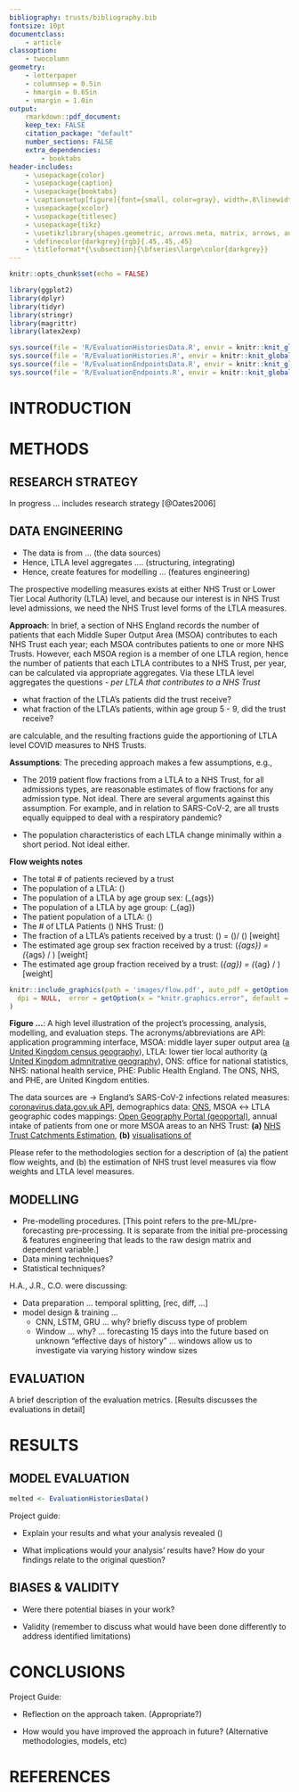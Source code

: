 ```yaml
---
bibliography: trusts/bibliography.bib
fontsize: 10pt
documentclass:
    - article
classoption:
    - twocolumn
geometry:
    - letterpaper
    - columnsep = 0.5in
    - hmargin = 0.65in
    - vmargin = 1.0in
output:
    rmarkdown::pdf_document:
    keep_tex: FALSE
    citation_package: "default"
    number_sections: FALSE
    extra_dependencies:
        - booktabs
header-includes:
    - \usepackage{color}
    - \usepackage{caption}
    - \usepackage{booktabs}
    - \captionsetup[figure]{font={small, color=gray}, width=.8\linewidth}
    - \usepackage{xcolor}
    - \usepackage{titlesec}
    - \usepackage{tikz}
    - \usetikzlibrary{shapes.geometric, arrows.meta, matrix, arrows, automata, positioning, shadows, trees}
    - \definecolor{darkgrey}{rgb}{.45,.45,.45}
    - \titleformat*{\subsection}{\bfseries\large\color{darkgrey}}
---
```


<!--- Global Settings --->
```r
knitr::opts_chunk$set(echo = FALSE)
```


<!--- Libraries --->
```r
library(ggplot2)
library(dplyr)
library(tidyr)
library(stringr)
library(magrittr)
library(latex2exp)
```


```r
sys.source(file = 'R/EvaluationHistoriesData.R', envir = knitr::knit_global())
sys.source(file = 'R/EvaluationHistories.R', envir = knitr::knit_global())
sys.source(file = 'R/EvaluationEndpointsData.R', envir = knitr::knit_global())
sys.source(file = 'R/EvaluationEndpoints.R', envir = knitr::knit_global())
```

# INTRODUCTION

\textcolor{red}{At the end of this section $\rightarrow$ Overview of the project's methodology and findings}

\vspace{35pt}

\pagebreak

# METHODS

## RESEARCH STRATEGY

In progress $\ldots$ includes research strategy [@Oates2006]

\vspace{10pt}

## DATA ENGINEERING

* The data is from ... (the data sources)
* Hence, LTLA level aggregates .... (structuring, integrating)
* Hence, create features for modelling ... (features engineering)


The prospective modelling measures exists at either NHS Trust or Lower Tier Local Authority (LTLA) level, and because our interest is in NHS Trust level admissions, we need the NHS Trust level forms of the LTLA measures.

\vspace{10pt}

**Approach**: In brief, a section of NHS England records the number of patients that each Middle Super Output Area (MSOA) contributes to each NHS Trust each year; each MSOA contributes patients to one or more NHS Trusts.  However, each MSOA region is a member of one LTLA region, hence the number of patients that each LTLA contributes to a NHS Trust, per year, can be calculated via appropriate aggregates.  Via these LTLA level aggregates the questions - *per LTLA that contributes to a NHS Trust*

\vspace{5pt}

* what fraction of the LTLA's patients did the trust receive?
* what fraction of the LTLA's patients, within age group 5 - 9, did the trust receive?

\vspace{5pt}

are calculable, and the resulting fractions guide the apportioning of LTLA level COVID measures
to NHS Trusts.

\vspace{10pt}

**Assumptions**: The preceding approach makes a few assumptions, e.g.,

* The 2019 patient flow fractions from a LTLA to a NHS Trust, for all admissions types, are reasonable estimates of flow
fractions for any admission type.  Not ideal.  There are several arguments against this assumption.  For example, and in relation to SARS-CoV-2, are all trusts equally equipped to deal with a respiratory pandemic?

* The population characteristics of each LTLA change minimally within a short period.  Not ideal either.

\vspace{10pt}

**Flow weights notes**

* The total # of patients recieved by a trust
* The population of a LTLA: \(\alpha\)
* The population of a LTLA by age group sex: \(\alpha_{ags}\)
* The population of a LTLA by age group: \(\alpha_{ag}\)
* The patient population of a LTLA: \(\rho\)
* The # of LTLA Patients \(\rightarrow\) NHS Trust: \(\beta\)
* The fraction of a LTLA's patients received by a trust:  \(\lambda\) =  \(\beta\)/ \(\rho\)  [weight]
* The estimated age group sex fraction received by a trust: \(\lambda_{ags}\) = \(\lambda\alpha_{ags} / \alpha\) [weight]
* The estimated age group fraction received by a trust: \(\lambda_{ag}\) = \(\lambda\alpha_{ag} / \alpha\) [weight]


\vspace{10pt}

```r
knitr::include_graphics(path = 'images/flow.pdf', auto_pdf = getOption(x = "knitr.graphics.auto_pdf", default = TRUE),
  dpi = NULL,  error = getOption(x = "knitr.graphics.error", default = TRUE)
)
```

\footnotesize

**Figure ...**: A high level illustration of the project's processing, analysis, modelling, and evaluation steps. The acronyms/abbreviations are
API: application programming interface, MSOA: middle layer super output area ([a United Kingdom census geography](https://www.ons.gov.uk/methodology/geography/ukgeographies/censusgeography)), LTLA: lower tier local authority ([a United Kingdom admnitrative geography](https://www.ons.gov.uk/methodology/geography/ukgeographies/administrativegeography)), ONS: office for national statistics, NHS: national health service, PHE: Public Health England.  The ONS, NHS, and PHE, are United Kingdom entities.

The data sources are &rarr; England's SARS-CoV-2 infections related measures: [coronavirus.data.gov.uk API](https://coronavirus.data.gov.uk/details/developers-guide/main-api), demographics data: [ONS](https://www.ons.gov.uk/peoplepopulationandcommunity/populationandmigration/populationestimates/datasets/middlesuperoutputareamidyearpopulationestimates),
MSOA $\leftrightarrow$ LTLA geographic codes mappings: [Open Geography Portal (geoportal)](https://geoportal.statistics.gov.uk/search?collection=Dataset&sort=name&tags=all(LUP_MSOA_WD_LAD)), annual intake of patients from one or more MSOA areas to an NHS Trust: **(a)** [NHS Trust Catchments Estimation](https://app.box.com/s/qh8gzpzeo1firv1ezfxx2e6c4tgtrudl), **(b)** [visualisations of](https://app.powerbi.com/view?r=eyJrIjoiODZmNGQ0YzItZDAwZi00MzFiLWE4NzAtMzVmNTUwMThmMTVlIiwidCI6ImVlNGUxNDk5LTRhMzUtNGIyZS1hZDQ3LTVmM2NmOWRlODY2NiIsImMiOjh9)

Please refer to the methodologies section for a description of (a) the patient flow weights, and (b) the estimation of NHS trust level measures via flow weights and LTLA level measures.
\normalsize


\vspace{10pt}


## MODELLING

* Pre-modelling procedures.   [This point refers to the pre-ML/pre-forecasting pre-processing. It is separate from the initial pre-processing & features engineering that leads to the raw design matrix and dependent variable.]
* Data mining techniques?
* Statistical techniques?

H.A., J.R., C.O. were discussing:

* Data preparation ... temporal splitting, [rec, diff,  ...]
* model design & training ...
  * CNN, LSTM, GRU ... why?  briefly discuss type of problem
  * Window ... why?  ... forecasting 15 days into the future based on unknown "effective days of history" ... windows allow us to investigate via varying history window sizes

\vspace{10pt}

## EVALUATION
A brief description of the evaluation metrics.  [Results discusses the evaluations in detail]


\vspace{35pt}


# RESULTS

## MODEL EVALUATION

```r
melted <- EvaluationHistoriesData()
```

Project guide:

* Explain your results and what your analysis revealed ()

* What implications would your analysis' results have? How do your findings relate to the original question?

## BIASES & VALIDITY

* Were there potential biases in your work?

* Validity (remember to discuss what would have been done differently to address identified limitations)



\vspace{35pt}



# CONCLUSIONS


Project Guide:

* Reflection on the approach taken. (Appropriate?)

* How would you have improved the approach in future? (Alternative methodologies, models, etc)


\vspace{35pt}

# REFERENCES

